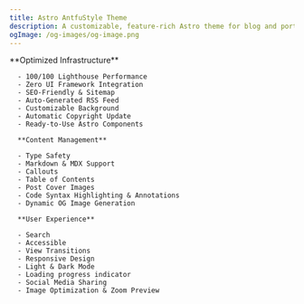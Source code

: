```yaml
---
title: Astro AntfuStyle Theme
description: A customizable, feature-rich Astro theme for blog and portfolio
ogImage: /og-images/og-image.png
---
```



<BaseLayout title={frontmatter.title} description={frontmatter.description}>
  <StandardLayout title={frontmatter.title}>
      **Optimized Infrastructure**

      - 100/100 Lighthouse Performance
      - Zero UI Framework Integration
      - SEO-Friendly & Sitemap
      - Auto-Generated RSS Feed
      - Customizable Background
      - Automatic Copyright Update
      - Ready-to-Use Astro Components

      **Content Management**

      - Type Safety
      - Markdown & MDX Support
      - Callouts
      - Table of Contents
      - Post Cover Images
      - Code Syntax Highlighting & Annotations
      - Dynamic OG Image Generation

      **User Experience**

      - Search
      - Accessible
      - View Transitions
      - Responsive Design
      - Light & Dark Mode
      - Loading progress indicator
      - Social Media Sharing
      - Image Optimization & Zoom Preview

  </StandardLayout>
</BaseLayout>
